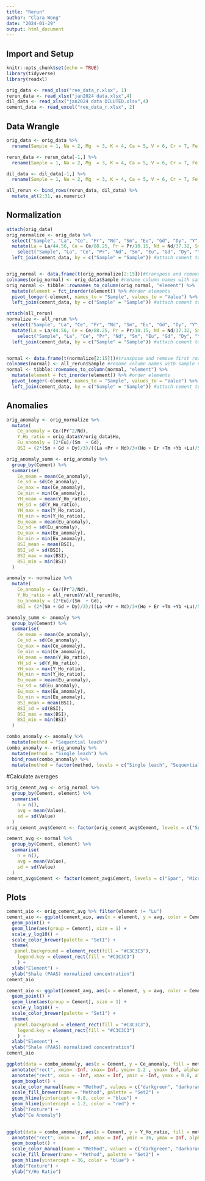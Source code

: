 ```yaml
---
title: "Rerun"
author: "Clara Wong"
date: "2024-01-29"
output: html_document
---
```


## Import and Setup

```r
knitr::opts_chunk$set(echo = TRUE)
library(tidyverse)
library(readxl)
```

```r
orig_data <- read_xlsx("ree_data_r.xlsx", 1)
rerun_data <- read_xlsx("jan2024 data.xlsx",4)
dil_data <- read_xlsx("jan2024 data DILUTED.xlsx",4)
cement_data <- read_excel("ree_data_r.xlsx", 2)
```

## Data Wrangle

```r
orig_data <- orig_data %>%
  rename(Sample = 1, Na = 2, Mg  = 3, K = 4, Ca = 5, V = 6, Cr = 7, Fe = 8, Mn = 9, Cu = 10, Zn = 11, Rb = 12, Sr = 13, Y = 14, Mo = 15, Ba = 16, La = 17, Ce = 18, Pr = 19, Nd = 20, Sm = 21, Eu = 22, Gd = 23, Dy = 24, Ho = 25, Er = 26, Tm = 27, Yb = 28, Lu = 29, Pb = 30, U = 31)

rerun_data <- rerun_data[-1,] %>%
  rename(Sample = 1, Na = 2, Mg  = 3, K = 4, Ca = 5, V = 6, Cr = 7, Fe = 8, Mn = 9, Cu = 10, Zn = 11, Rb = 12, Sr = 13, Y = 14, Mo = 15, Ba = 16, La = 17, Ce = 18, Pr = 19, Nd = 20, Sm = 21, Eu = 22, Gd = 23, Dy = 24, Ho = 25, Er = 26, Tm = 27, Yb = 28, Lu = 29, Pb = 30, U = 31)

dil_data <- dil_data[-1,] %>%
  rename(Sample = 1, Na = 2, Mg  = 3, K = 4, Ca = 5, V = 6, Cr = 7, Fe = 8, Mn = 9, Cu = 10, Zn = 11, Rb = 12, Sr = 13, Y = 14, Mo = 15, Ba = 16, La = 17, Ce = 18, Pr = 19, Nd = 20, Sm = 21, Eu = 22, Gd = 23, Dy = 24, Ho = 25, Er = 26, Tm = 27, Yb = 28, Lu = 29, Pb = 30, U = 31)

all_rerun <- bind_rows(rerun_data, dil_data) %>%
  mutate_at(2:31, as.numeric)
```

## Normalization

```r
attach(orig_data)
orig_normalize <- orig_data %>%
  select("Sample", "La", "Ce", "Pr", "Nd", "Sm", "Eu", "Gd", "Dy", "Y", "Ho", "Er", "Tm", "Yb", "Lu") %>% #filter out non REY elements
  mutate(La = La/44.56, Ce = Ce/88.25, Pr = Pr/10.15, Nd = Nd/37.32, Sm = Sm/6.884, Eu = Eu/1.215, Gd = Gd/6.043, Dy = Dy/5.325, Y = Y/27.31, Ho = Ho/1.052, Er = Er/3.075, Tm = Tm/0.4510, Yb = Yb/3.012, Lu = Lu/0.4386) %>% #normalize values using PAAS data from Pourmand et al. 2012
    select("Sample", "La", "Ce", "Pr", "Nd", "Sm", "Eu", "Gd", "Dy", "Y", "Ho", "Er", "Tm", "Yb", "Lu") %>% #filter out non normalized values
  left_join(cement_data, by = c("Sample" = "Sample")) #attach cement to each observation


orig_normal <- data.frame(t(orig_normalize[2:15]))#transpose and remove first row containing sample names and cement row
colnames(orig_normal) <- orig_data$Sample #rename column names with sample names
orig_normal <- tibble::rownames_to_column(orig_normal, "element") %>%
  mutate(element = fct_inorder(element)) %>% #order elements
  pivot_longer(-element, names_to = "Sample", values_to = "Value") %>% #pivot data to have each element value as observation
  left_join(cement_data, by = c("Sample" = "Sample")) #attach cement to each observation
```

```r
attach(all_rerun)
normalize <- all_rerun %>%
  select("Sample", "La", "Ce", "Pr", "Nd", "Sm", "Eu", "Gd", "Dy", "Y", "Ho", "Er", "Tm", "Yb", "Lu") %>% #filter out non REY elements
  mutate(La = La/44.56, Ce = Ce/88.25, Pr = Pr/10.15, Nd = Nd/37.32, Sm = Sm/6.884, Eu = Eu/1.215, Gd = Gd/6.043, Dy = Dy/5.325, Y = Y/27.31, Ho = Ho/1.052, Er = Er/3.075, Tm = Tm/0.4510, Yb = Yb/3.012, Lu = Lu/0.4386) %>% #normalize values using PAAS data from Pourmand et al. 2012
    select("Sample", "La", "Ce", "Pr", "Nd", "Sm", "Eu", "Gd", "Dy", "Y", "Ho", "Er", "Tm", "Yb", "Lu") %>% #filter out non normalized values
  left_join(cement_data, by = c("Sample" = "Sample")) #attach cement to each observation


normal <- data.frame(t(normalize[2:15]))#transpose and remove first row containing sample names and cement row
colnames(normal) <- all_rerun$Sample #rename column names with sample names
normal <- tibble::rownames_to_column(normal, "element") %>%
  mutate(element = fct_inorder(element)) %>% #order elements
  pivot_longer(-element, names_to = "Sample", values_to = "Value") %>% #pivot data to have each element value as observation
  left_join(cement_data, by = c("Sample" = "Sample")) #attach cement to each observation
```

## Anomalies

```r
orig_anomaly <- orig_normalize %>%
  mutate(
    Ce_anomaly = Ce/(Pr^2/Nd),
    Y_Ho_ratio = orig_data$Y/orig_data$Ho,
    Eu_anomaly = (2*Eu)/(Sm  + Gd),
    BSI = (2*(Sm + Gd + Dy)/3)/((La +Pr + Nd)/3+(Ho + Er +Tm +Yb +Lu)/5))

orig_anomaly_summ <- orig_anomaly %>%
  group_by(Cement) %>%
  summarise(
    Ce_mean = mean(Ce_anomaly),
    Ce_sd = sd(Ce_anomaly),
    Ce_max = max(Ce_anomaly),
    Ce_min = min(Ce_anomaly),
    YH_mean = mean(Y_Ho_ratio),
    YH_sd = sd(Y_Ho_ratio),
    YH_max = max(Y_Ho_ratio),
    YH_min = min(Y_Ho_ratio),
    Eu_mean = mean(Eu_anomaly),
    Eu_sd = sd(Eu_anomaly),
    Eu_max = max(Eu_anomaly),
    Eu_min = min(Eu_anomaly),
    BSI_mean = mean(BSI),
    BSI_sd = sd(BSI),
    BSI_max = max(BSI),
    BSI_min = min(BSI)
  )
```

```r
anomaly <- normalize %>%
  mutate(
    Ce_anomaly = Ce/(Pr^2/Nd),
    Y_Ho_ratio = all_rerun$Y/all_rerun$Ho,
    Eu_anomaly = (2*Eu)/(Sm  + Gd),
    BSI = (2*(Sm + Gd + Dy)/3)/((La +Pr + Nd)/3+(Ho + Er +Tm +Yb +Lu)/5)) 

anomaly_summ <- anomaly %>%
  group_by(Cement) %>%
  summarise(
    Ce_mean = mean(Ce_anomaly),
    Ce_sd = sd(Ce_anomaly),
    Ce_max = max(Ce_anomaly),
    Ce_min = min(Ce_anomaly),
    YH_mean = mean(Y_Ho_ratio),
    YH_sd = sd(Y_Ho_ratio),
    YH_max = max(Y_Ho_ratio),
    YH_min = min(Y_Ho_ratio),
    Eu_mean = mean(Eu_anomaly),
    Eu_sd = sd(Eu_anomaly),
    Eu_max = max(Eu_anomaly),
    Eu_min = min(Eu_anomaly),
    BSI_mean = mean(BSI),
    BSI_sd = sd(BSI),
    BSI_max = max(BSI),
    BSI_min = min(BSI)
  )
```

```r
combo_anomaly <- anomaly %>%
  mutate(method = "Sequential leach")
combo_anomaly <- orig_anomaly %>%
  mutate(method = "Single leach") %>%
  bind_rows(combo_anomaly) %>%
  mutate(method = factor(method, levels = c("Single leach", "Sequential leach")))
```

#Calculate averages

```r
orig_cement_avg <- orig_normal %>%
  group_by(Cement, element) %>%
  summarise(
    n = n(),
    avg = mean(Value),
    sd = sd(Value)
  )
orig_cement_avg$Cement <- factor(orig_cement_avg$Cement, levels = c("Spar", "Microspar", "Manganese", "Micrite", "Micrite (SSF)", "Micrite (spicule)", "Microbial", "Microbial (SSF)", "Laminar Microbial", "Laminar Microbial (Strom)", "Laminar Microbial (sponge)", "Laminar Calcrete"))
```

```r
cement_avg <- normal %>%
  group_by(Cement, element) %>%
  summarise(
    n = n(),
    avg = mean(Value),
    sd = sd(Value)
  )
cement_avg$Cement <- factor(cement_avg$Cement, levels = c("Spar", "Microspar", "Manganese", "Micrite", "Micrite (SSF)", "Micrite (spicule)", "Microbial", "Microbial (SSF)", "Laminar Microbial", "Laminar Microbial (Strom)", "Laminar Microbial (sponge)", "Laminar Calcrete", "Micrite Above", "Micrite Below"))
```

## Plots
``` r
cement_aio <- orig_cement_avg %>% filter(element != "Lu")
cement_aio <- ggplot(cement_aio, aes(x = element, y = avg, color = Cement)) + 
  geom_point() +
  geom_line(aes(group = Cement), size = 1) +
  scale_y_log10() +
  scale_color_brewer(palette = "Set1") +
  theme(
   panel.background = element_rect(fill = "#C3C3C3"),
    legend.key = element_rect(fill = "#C3C3C3")
    ) +
  xlab("Element") +
  ylab("Shale (PAAS) normalized concentration")
cement_aio
```

``` r
cement_aio <- ggplot(cement_avg, aes(x = element, y = avg, color = Cement)) + 
  geom_point() +
  geom_line(aes(group = Cement), size = 1) +
  scale_y_log10() +
  scale_color_brewer(palette = "Set1") +
  theme(
   panel.background = element_rect(fill = "#C3C3C3"),
    legend.key = element_rect(fill = "#C3C3C3")
    ) +
  xlab("Element") +
  ylab("Shale (PAAS) normalized concentration")
cement_aio
```

```r
ggplot(data = combo_anomaly, aes(x = Cement, y = Ce_anomaly, fill = method, color = method)) +
  annotate("rect", xmin= -Inf, xmax= Inf, ymin= 1.2 , ymax= Inf, alpha=0.2, fill="red") +
  annotate("rect", xmin = -Inf, xmax = Inf, ymin = -Inf, ymax = 0.8, alpha = 0.2, fill = "blue") +
  geom_boxplot() +
  scale_color_manual(name = "Method", values = c("darkgreen", "darkorange3")) +
  scale_fill_brewer(name = "Method", palette = "Set2") +
  geom_hline(yintercept = 0.8, color = "blue") +
  geom_hline(yintercept = 1.2, color = "red") +
  xlab("Texture") +
  ylab("Ce Anomaly")
  
```

```r
ggplot(data = combo_anomaly, aes(x = Cement, y = Y_Ho_ratio, fill = method, color = method)) +
  annotate("rect", xmin = -Inf, xmax = Inf, ymin = 36, ymax = Inf, alpha = 0.2, fill = "blue") +
  geom_boxplot() +
  scale_color_manual(name = "Method", values = c("darkgreen", "darkorange3")) +
  scale_fill_brewer(name = "Method", palette = "Set2") +
  geom_hline(yintercept = 36, color = "blue") +
  xlab("Texture") +
  ylab("Y/Ho Ratio")
  
```